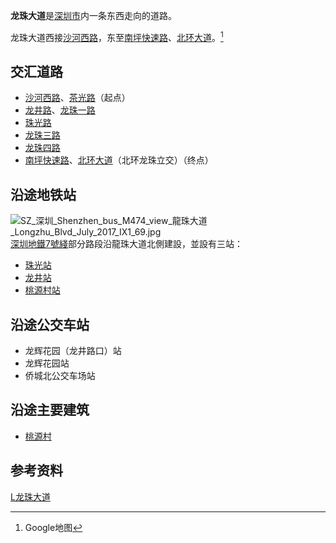 {{Infobox China Road
|路牌类型=Shenzhen
|中文道路名称=龙珠大道
|道路英文名=Longzhu Blvd
|图片=
|图片说明=
|道路方向=WE
|道路属性=主干路
|道路总长度=4.2
|车速限制=60
|行车线数量=
|所在地区={{CHN}}[[广东省|广东省]][[深圳市|深圳市]][[南山区|南山区]]
|起点=[[茶光路|茶光路]]
|终点=[[北环大道|北环大道]]
|道路命名日期=
|命名缘由= 
|道路旧名= 
|道路动工日期=
|通车日期=
|路段主要建筑=[[桃源村|桃源村]]
}}

'''龙珠大道'''是[[深圳市|深圳市]]内一条东西走向的道路。

龙珠大道西接[[沙河西路|沙河西路]]，东至[[南坪快速路|南坪快速路]]、[[北环大道|北环大道]]。<ref>Google地图</ref>

==交汇道路==
*[[沙河西路|沙河西路]]、[[茶光路|茶光路]]（起点）
*[[龙井路|龙井路]]、[[龙珠一路|龙珠一路]]
*[[珠光路_(深圳)|珠光路]]
*[[龙珠三路|龙珠三路]]
*[[龙珠四路|龙珠四路]]
*[[南坪快速路|南坪快速路]]、[[北环大道|北环大道]]（北环龙珠立交）（终点）

==沿途地铁站==
[[File:SZ_深圳_Shenzhen_bus_M474_view_龍珠大道_Longzhu_Blvd_July_2017_IX1_69.jpg|thumb]]
{{commonscat|Longzhu Blvd, Shenzhen 深圳 龍珠大道}}
[[深圳地鐵7號綫|深圳地鐵7號綫]]部分路段沿龍珠大道北側建設，並設有三站：
*[[珠光站|珠光站]]
*[[龙井站|龙井站]]
*[[桃源村站|桃源村站]]

==沿途公交车站==
*龙辉花园（龙井路口）站
*龙辉花园站
*侨城北公交车场站
==沿途主要建筑==
*[[桃源村|桃源村]]

==参考资料==
<references/>
{{深圳小作品}}
{{深圳市主要道路}}
[[Category:深圳道路|L龙珠大道]]